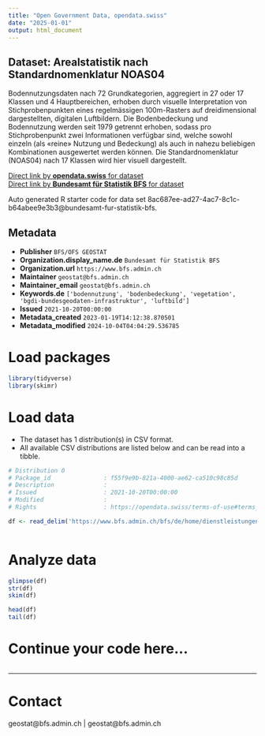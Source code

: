 ```yaml
---
title: "Open Government Data, opendata.swiss"
date: "2025-01-01"
output: html_document
---
```


## Dataset: Arealstatistik nach Standardnomenklatur NOAS04

Bodennutzungsdaten nach 72 Grundkategorien, aggregiert in 27 oder 17 Klassen und 4 Hauptbereichen, erhoben durch visuelle Interpretation von Stichprobenpunkten eines regelmässigen 100m-Rasters auf dreidimensional dargestellten, digitalen Luftbildern. Die Bodenbedeckung und Bodennutzung werden seit 1979 getrennt erhoben, sodass pro Stichprobenpunkt zwei Informationen verfügbar sind, welche sowohl einzeln (als «reine» Nutzung und Bedeckung) als auch in nahezu beliebigen Kombinationen ausgewertet werden können. Die Standardnomenklatur (NOAS04) nach 17 Klassen wird hier visuell dargestellt.

[Direct link by **opendata.swiss** for dataset](https://opendata.swiss/de/dataset/arealstatistik-nach-standardnomenklatur-noas04)<br>
[Direct link by **Bundesamt für Statistik BFS** for dataset](https://www.bfs.admin.ch/bfs/de/home/dienstleistungen/geostat/geodaten-bundesstatistik/boden-nutzung-bedeckung-eignung/arealstatistik-schweiz.assetdetail.32376295.html)

Auto generated R starter code for data set 8ac687ee-ad27-4ac7-8c1c-b64abee9e3b3@bundesamt-fur-statistik-bfs.

## Metadata

- **Publisher** `BFS/OFS GEOSTAT`
- **Organization.display_name.de** `Bundesamt für Statistik BFS`
- **Organization.url** `https://www.bfs.admin.ch`
- **Maintainer** `geostat@bfs.admin.ch`
- **Maintainer_email** `geostat@bfs.admin.ch`
- **Keywords.de** `['bodennutzung', 'bodenbedeckung', 'vegetation', 'bgdi-bundesgeodaten-infrastruktur', 'luftbild']`
- **Issued** `2021-10-20T00:00:00`
- **Metadata_created** `2023-01-19T14:12:38.870501`
- **Metadata_modified** `2024-10-04T04:04:29.536785`


# Load packages

```r

library(tidyverse)
library(skimr)

```

# Load data

-   The dataset has 1 distribution(s) in CSV format.
-   All available CSV distributions are listed below and can be read into a tibble.

```r

# Distribution 0
# Package_id               : f55f9e9b-821a-4000-ae62-ca510c98c85d
# Description              : 
# Issued                   : 2021-10-20T00:00:00
# Modified                 : 
# Rights                   : https://opendata.swiss/terms-of-use#terms_by_ask

df <- read_delim('https://www.bfs.admin.ch/bfs/de/home/dienstleistungen/geostat/geodaten-bundesstatistik/boden-nutzung-bedeckung-eignung/arealstatistik-schweiz.assetdetail.32376296.html')



```

# Analyze data

```r

glimpse(df)
str(df)
skim(df)

head(df)
tail(df)

```

# Continue your code here...

```r

```

------------------------------------------------------------------------

# Contact

geostat@bfs.admin.ch | geostat@bfs.admin.ch
